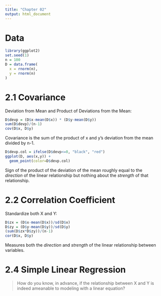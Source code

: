 ```yaml
---
title: "Chapter 02"
output: html_document
---
```


# Data
```r
library(ggplot2)
set.seed(1)
n = 100
D = data.frame(
  x = rnorm(n),
  y = rnorm(n)
)
```

# 2.1 Covariance

Deviation from Mean and Product of Deviations from the Mean:

```r
D$devp = (D$x-mean(D$x)) * (D$y-mean(D$y))
sum(D$devp)/(n-1)
cov(D$x, D$y)
```

Covariance is the sum of the product of x and y's deviation from the mean divided by n-1.

```r
D$devp.col = ifelse(D$devp<=0, "black", "red")
ggplot(D, aes(x,y)) +
  geom_point(color=D$devp.col)
```

Sign of the product of the deviation of the mean roughly equal to the *direction* of the linear relationship but nothing
about the *strength* of that relationship.

# 2.2 Correlation Coefficient

Standardize both X and Y:

```r
D$zx = (D$x-mean(D$x))/sd(D$x)
D$zy = (D$y-mean(D$y))/sd(D$y)
(sum(D$zx*D$zy))/(n-1)
cor(D$x, D$y)
```

Measures both the *direction* and *strength* of the linear relationship between variables.

# 2.4 Simple Linear Regression

> How do you know, in advance, if the relationship between X and Y is indeed
> ameanable to modeling with a linear equation?